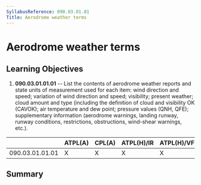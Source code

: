 ```yaml
---
SyllabusReference: 090.03.01.01
Title: Aerodrome weather terms
---
```


# Aerodrome weather terms

## Learning Objectives

1.  **090.03.01.01.01** -- List the contents of aerodrome weather reports and
    state units of measurement used for each item: wind direction and speed;
    variation of wind direction and speed; visibility; present weather; cloud
    amount and type (including the definition of cloud and visibility OK (CAVOK);
    air temperature and dew point; pressure values (QNH, QFE); supplementary
    information (aerodrome warnings, landing runway, runway conditions,
    restrictions, obstructions, wind-shear warnings, etc.).

|                 | ATPL(A) | CPL(A) | ATPL(H)/IR | ATPL(H)/VFR | CPL(H) | IR  | CBIR(A) |
| --------------- | ------- | ------ | ---------- | ----------- | ------ | --- | ------- |
| 090.03.01.01.01 | X       | X      | X          | X           | X      | X   | X       |

## Summary
